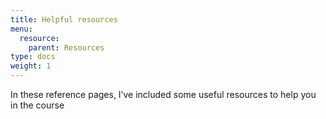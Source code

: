 ```yaml
---
title: Helpful resources
menu:
  resource:
    parent: Resources
type: docs
weight: 1
---
```


In these reference pages, I've included some useful resources to help you in the course